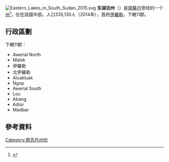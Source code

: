 [[File:Eastern_Lakes_in_South_Sudan_2015.svg|right]]
'''东湖泊州'''（{{lang-en|Eastern Lakes}}）是[[南蘇丹|南蘇丹]]曾经的一个[[南苏丹行政区划|州]]<ref>{{cite news|url=http://www.southsudannewsagency.com/news/breaking-news/south-sudans-president-appoints-28-governors-defies-peace-agreement|title=South Sudan’s President appoints 28 Governors, defies peace agreement|date=24 December 2015|publisher=South Sudan News Agency|deadurl=yes|archiveurl=https://web.archive.org/web/20160202025755/http://www.southsudannewsagency.com/news/breaking-news/south-sudans-president-appoints-28-governors-defies-peace-agreement|archivedate=2016-02-02|df=|accessdate=2016-11-15}}</ref>，位在該國中部。人口335,130人（2014年），首府[[伊羅勒|伊羅勒]]，下轄11郡。

== 行政區劃 ==
下轄11郡：
* Awerial North
* Malek
* 伊羅勒
* 北伊羅勒
* Aluakluak
* Ngop
* Awerial South
* Lou
* Abang
* Adior
* Madbar

== 參考資料 ==
{{reflist}}

{{南苏丹行政区划}}
{{SouthSudan-stub}}
{{DEFAULTSORT:Eastern Lakes}}
[[Category:南苏丹州份|Category:南苏丹州份]]